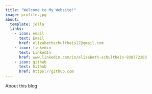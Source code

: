 ```yaml
---
title: "Welcome to My Website!"
image: profile.jpg
about:
  template: jolla
  links:
    - icon: email
      text: Email
      href: elizabethschultheis17@gmail.com
    - icon: linkedin
      text: LinkedIn
      href: www.linkedin.com/in/elizabeth-schultheis-938772203
    - icon: github
      text: Github
      href: https://github.com
---
```


About this blog
